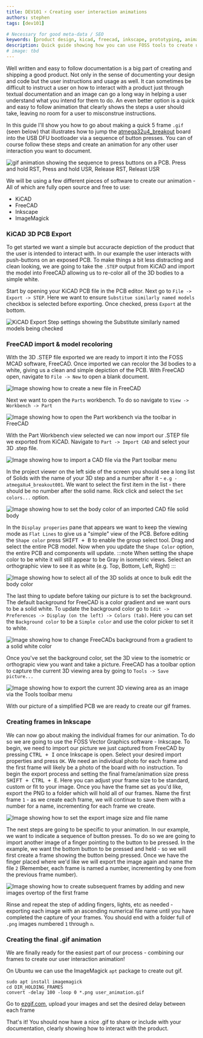 ```yaml
---
title: DEV101 ⚡ Creating user interaction animations
authors: stephen
tags: [dev101]

# Necessary for good meta-data / SEO
keywords: [product design, kicad, freecad, inkscape, prototyping, animations, gif, FOSS, opensource, oshw]
description: Quick guide showing how you can use FOSS tools to create useful animations that show how you itend for a user to interact with your product
# image: tbd
---
```

Well written and easy to follow documentation is a big part of creating and shipping a good product. Not only in the sense of documenting your design and code but the user instructions and
usage as well. It can sometimes be difficult to instruct a user on how to interact with a product just through textual documentation and an image can go a long way in helping a user understand
what you intend for them to do. An even better option is a quick and easy to follow animation that clearly shows the steps a user should take, leaving no room for a user to misconstrue instructions.

In this guide I'll show you how to go about making a quick 5 frame ```.gif``` (seen below) that illustrates how to jump the [atmega32u4_breakout](/docs/atmega32u4_breakout) board into the USB DFU bootloader via a
sequence of button presses. You can of course follow these steps and create an animation for any other user interaction you want to document.

![gif animation showing the sequence to press buttons on a PCB. Press and hold RST, Press and hold USR, Release RST, Releast USR](./hwb_seq.gif)
<!--truncate-->
We will be using a few different pieces of software to create our animation - All of which are fully open source and free to use:
- KiCAD
- FreeCAD
- Inkscape
- ImageMagick

### KiCAD 3D PCB Export
To get started we want a simple but accuracte depiction of the product that the user is intended to interact with. In our example the user interacts with push-buttons on an exposed PCB. To make
things a bit less distracting and clean looking, we are going to take the ```.STEP``` output from KiCAD and import the model into FreeCAD allowing us to re-color all of the 3D bodies to a
simple white.

Start by opening your KiCAD PCB file in the PCB editor. Next go to ```File -> Export -> STEP```. Here we want to ensure ```Substitue similarly named models``` checkbox is selected before exporting.
Once checked, press ```Export``` at the bottom.

![KiCAD Export Step settings showing the Substitute similarly named models being checked](./3d_export_settings.png)

### FreeCAD import & model recoloring
With the 3D .STEP file exported we are ready to import it into the FOSS MCAD software, FreeCAD. Once imported we can recolor the 3d bodies to a white, giving us a clean and simple depiction of
the PCB. With FreeCAD open, navigate to ```File -> New``` to open a blank document.

![Image showing how to create a new file in FreeCAD](./freecad_new_file.png)

Next we want to open the ```Parts``` workbench. To do so navigate to ```View -> Workbench -> Part```

![Image showing how to open the Part workbench via the toolbar in FreeCAD](./freecad_view_workbench_part.png)

With the Part Workbench view selected we can now import our .STEP file we exported from KiCAD. Navigate to ```Part -> Import CAD``` and select your 3D .step file.

![Image showing how to import a CAD file via the Part toolbar menu](./freecad_part_importcad.png)

In the project viewer on the left side of the screen you should see a long list of Solids with the name of your 3D step and a number after it - ```e.g - atmegaXu4_breakout001```. We want
to select the first item in the list - there should be no number after the solid name. Rick click and select the ```Set colors...``` option.

![Image showing how to set the body color of an imported CAD file solid body](./freecad_setcolors.png)

In the ```Display properies``` pane that appears we want to keep the viewing mode as ```Flat Lines``` to give us a "simple" view of the PCB. Before editing the ```Shape color``` press
<kbd>SHIFT + B</kbd> to enable the group select tool. Drag and select the entire PCB model. Now when you update the ```Shape Color``` option, the entire PCB and components will update.
:::note
When setting the shape color to be white it will still appear to be Gray in isometric views. Select an orthographic view to see it as white (e.g. Top, Bottom, Left, Right)
:::

![Image showing how to select all of the 3D solids at once to bulk edit the body color](./freecad_selectall.png)

The last thing to update before taking our picture is to set the background. The default background for FreeCAD is a color gradient and we want ours to be a solid white. To update the background
color go to ```Edit -> Preferences -> Display (on the left) -> Colors (tab)```. Here you can set the ```Background color``` to be a ```Simple color``` and use the color picker to set it to white.

![Image showing how to change FreeCADs background from a gradient to a solid white color](./freecad_bg_color.png)

Once you've set the background color, set the 3D view to the isometric or orthograpic view you want and take a picture. FreeCAD has a toolbar option to capture the current 3D viewing area by going
to ```Tools -> Save picture...```

![Image showing how to export the current 3D viewing area as an image via the Tools toolbar menu](./freecad_savepicture.png)

With our picture of a simplified PCB we are ready to create our gif frames.

### Creating frames in Inkscape
We can now go about making the individual frames for our animation. To do so we are going to use the FOSS Vector Graphics software - Inkscape. To begin, we need to import our picture we just captured
from FreeCAD by pressing <kbd>CTRL + I</kbd> once Inkscape is open. Select your desired import properties and press ```OK```. We need an individual photo for each frame and the first frame will likely be a photo of the board
with no instruction. To begin the export process and setting the final frame/animation size press <kbd>SHIFT + CTRL + E</kbd>. Here you can adjust your frame size to be standard, custom or fit to your
image. Once you have the frame set as you'd like, export the PNG to a folder which will hold all of our frames. Name the first frame ```1``` - as we create each frame, we will continue to save them with a number
for a name, incrementing for each frame we create.

![Image showing how to set the export image size and file name](./inkscape_export.png)

The next steps are going to be specific to your animation. In our example, we want to indicate a sequence of button presses. To do so we are going to import another image of a finger pointing
to the button to be pressed. In the example, we want the bottom button to be pressed and held - so we will first create a frame showing the button being pressed. Once we have the finger placed
where we'd like we will export the image again and name the file ```2``` (Remember, each frame is named a number, incrementing by one from the previous frame number).

![Image showing how to create subsequent frames by adding and new images overtop of the first frame](./inkscape_finger.png)

Rinse and repeat the step of adding fingers, lights, etc as needed - exporting each image with an ascending numerical file name until you have completed the capture of your frames. You should end
with a folder full of ```.png``` images numbered ```1``` through ```n```.

### Creating the final .gif animation
We are finally ready for the easiest part of our process - combining our frames to create our user interaction animation!


<Tabs groupId="operating-systems">
  <TabItem value="ubuntu" label="Ubuntu" default>

  On Ubuntu we can use the ImageMagick ```apt``` package to create out gif.
```console
sudo apt install imagemagick
cd DIR_HOLDING_FRAMES
convert -delay 100 -loop 0 *.png user_animation.gif
```

  </TabItem>
  <TabItem value="website" label="ezgif.com" default>

Go to [ezgif.com](https://ezgif.com), upload your images and set the desired delay between each frame

  </TabItem>
</Tabs>

That's it! You should now have a nice .gif to share or include with your documentation, clearly showing how to interact with the product.